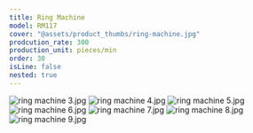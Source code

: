 ```yaml
---
title: Ring Machine
model: RM117
cover: "@assets/product_thumbs/ring-machine.jpg"
prodcution_rate: 300
production_unit: pieces/min
order: 30
isLine: false
nested: true
---
```



<ProductTabs />

![ring machine 3.jpg](@assets/article_images/ring-machine/ring-machine-3.jpg)
![ring machine 4.jpg](@assets/article_images/ring-machine/ring-machine-4.jpg)
![ring machine 5.jpg](@assets/article_images/ring-machine/ring-machine-5.jpg)
![ring machine 6.jpg](@assets/article_images/ring-machine/ring-machine-6.jpg)
![ring machine 7.jpg](@assets/article_images/ring-machine/ring-machine-7.jpg)
![ring machine 8.jpg](@assets/article_images/ring-machine/ring-machine-8.jpg)
![ring machine 9.jpg](@assets/article_images/ring-machine/ring-machine-9.jpg)
